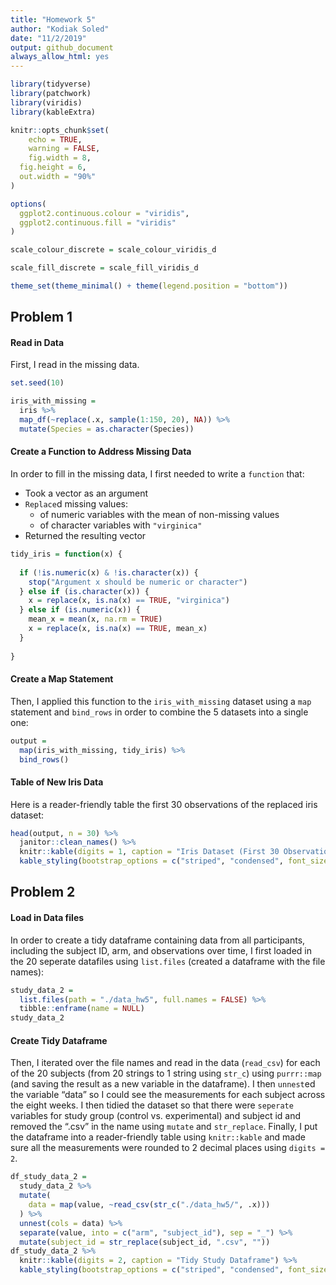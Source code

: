 ```yaml
---
title: "Homework 5"
author: "Kodiak Soled"
date: "11/2/2019"
output: github_document
always_allow_html: yes
---
```


```r
library(tidyverse)
library(patchwork)
library(viridis)
library(kableExtra)

knitr::opts_chunk$set(
	echo = TRUE,
	warning = FALSE,
	fig.width = 8, 
  fig.height = 6,
  out.width = "90%"
)

options(
  ggplot2.continuous.colour = "viridis",
  ggplot2.continuous.fill = "viridis"
)

scale_colour_discrete = scale_colour_viridis_d

scale_fill_discrete = scale_fill_viridis_d

theme_set(theme_minimal() + theme(legend.position = "bottom"))
```

## Problem 1

#### Read in Data

First, I read in the missing data. 

```r
set.seed(10)

iris_with_missing = 
  iris %>% 
  map_df(~replace(.x, sample(1:150, 20), NA)) %>%
  mutate(Species = as.character(Species))
```

#### Create a Function to Address Missing Data

In order to fill in the missing data, I first needed to write a `function` that:

* Took a vector as an argument
* `Replace`d missing values:
    * of numeric variables with the mean of non-missing values
    * of character variables with `"virginica"`
* Returned the resulting vector

```r
tidy_iris = function(x) {
  
  if (!is.numeric(x) & !is.character(x)) {
    stop("Argument x should be numeric or character")
  } else if (is.character(x)) {
    x = replace(x, is.na(x) == TRUE, "virginica")
  } else if (is.numeric(x)) {
    mean_x = mean(x, na.rm = TRUE)
    x = replace(x, is.na(x) == TRUE, mean_x)
  }
  
}
```

#### Create a Map Statement

Then, I applied this function to the `iris_with_missing` dataset using a `map` statement and `bind_rows` in order to combine the 5 datasets into a single one:

```r
output = 
  map(iris_with_missing, tidy_iris) %>%
  bind_rows()
```

#### Table of New Iris Data

Here is a reader-friendly table the first 30 observations of the replaced iris dataset:

```r
head(output, n = 30) %>%
  janitor::clean_names() %>%
  knitr::kable(digits = 1, caption = "Iris Dataset (First 30 Observations)") %>%
  kable_styling(bootstrap_options = c("striped", "condensed", font_size = 12))
```

## Problem 2

#### Load in Data files

In order to create a tidy dataframe containing data from all participants, including the subject ID, arm, and observations over time, I first loaded in the 20 seperate datafiles using `list.files` (created a dataframe with the file names):

```r
study_data_2 = 
  list.files(path = "./data_hw5", full.names = FALSE) %>%
  tibble::enframe(name = NULL)
study_data_2
```

#### Create Tidy Dataframe

Then, I iterated over the file names and read in the data (`read_csv`) for each of the 20 subjects (from 20 strings to 1 string using `str_c`) using `purrr::map` (and saving the result as a new variable in the dataframe). I then `unnest`ed the variable "data" so I could see the measurements for each subject across the eight weeks. I then tidied the dataset so that there were `seperate` variables for study group (control vs. experimental) and subject id and removed the ".csv" in the name using `mutate` and `str_replace`. Finally, I put the dataframe into a reader-friendly table using `knitr::kable` and made sure all the measurements were rounded to 2 decimal places using `digits = 2`.

```r
df_study_data_2 = 
  study_data_2 %>%
  mutate(
    data = map(value, ~read_csv(str_c("./data_hw5/", .x)))
  ) %>%
  unnest(cols = data) %>%
  separate(value, into = c("arm", "subject_id"), sep = "_") %>%
  mutate(subject_id = str_replace(subject_id, ".csv", ""))
df_study_data_2 %>%
  knitr::kable(digits = 2, caption = "Tidy Study Dataframe") %>%
  kable_styling(bootstrap_options = c("striped", "condensed", font_size = 12))

```
